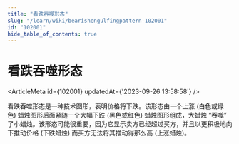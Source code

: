 ```yaml
---
title: "看跌吞噬形态"
slug: "/learn/wiki/bearishengulfingpattern-102001"
id: "102001"
hide_table_of_contents: true
---
```



# 看跌吞噬形态

<ArticleMeta id={102001} updatedAt={'2023-09-26 13:58:58'} />
<div className='border-solid border-b border-t-0 my-4 border-[var(--ifm-color-gray-300)]' />

看跌吞噬形态是一种技术图形，表明价格将下跌。该形态由一个上涨 (白色或绿色) 蜡烛图形后面紧随一个大幅下跌 (黑色或红色) 蜡烛图形组成，大蜡烛 “吞噬” 了小蜡烛。该形态可能很重要，因为它显示卖方已经超过买方，并且以更积极地向下推动价格 (下跌蜡烛) 而买方无法将其推动得那么高 (上涨蜡烛)。
